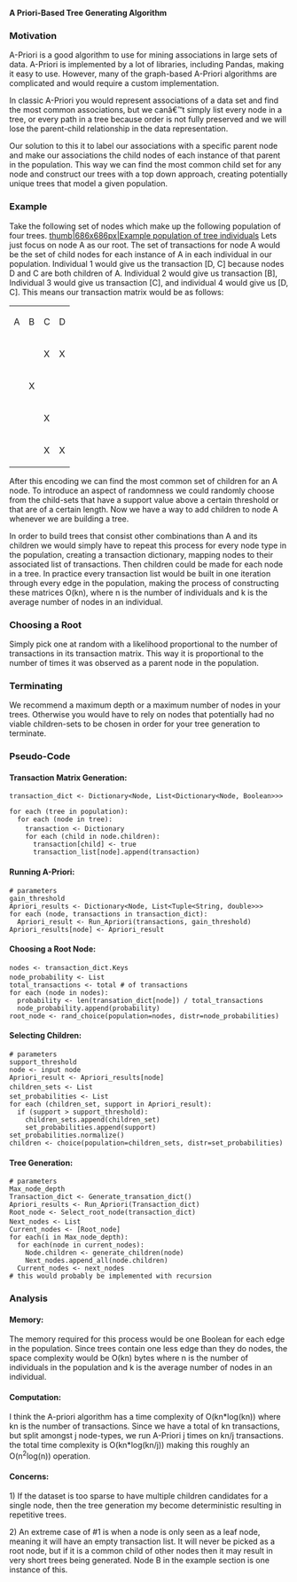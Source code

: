 '''A Priori-Based Tree Generating Algorithm'''

=== Motivation ===
A-Priori is a good algorithm to use for mining associations in large sets of data. A-Priori is implemented by a lot of libraries, including Pandas, making it easy to use. However, many of the graph-based A-Priori algorithms are complicated and would require a custom implementation.

In classic A-Priori you would represent associations of a data set and find the most common associations, but we canâ€™t simply list every node in a tree, or every path in a tree because order is not fully preserved and we will lose the parent-child relationship in the data representation.

Our solution to this it to label our associations with a specific parent node and make our associations the child nodes of each instance of that parent in the population. This way we can find the most common child set for any node and construct our trees with a top down approach, creating potentially unique trees that model a given population.

=== Example ===
Take the following set of nodes which make up the following population of four trees.
[[files/T-Priori Example.png|thumb|686x686px|Example population of tree individuals]]
Lets just focus on node A as our root. The set of transactions for node A would be the set of child nodes for each instance of A in each individual in our population.  Individual 1 would give us the transaction [D, C] because nodes D and C are both children of A. Individual 2 would give us transaction [B], Individual 3 would give us transaction [C], and individual 4 would give us [D, C]. This means our transaction matrix would be as follows:
{| class="wikitable"
|A
|B
|C
|D
|-
|
|
|X
|X
|-
|
|X
|
|
|-
|
|
|X
|
|-
|
|
|X
|X
|}
After this encoding we can find the most common set of children for an A node. To introduce an aspect of randomness we could randomly choose from the child-sets that have a support value above a certain threshold or that are of a certain length. Now we have a way to add children to node A whenever we are building a tree.

In order to build trees that consist other combinations than A and its children we would simply have to repeat this process for every node type in the population, creating a transaction dictionary, mapping nodes to their associated list of transactions. Then children could be made for each node in a tree. In practice every transaction list would be built in one iteration through every edge in the population, making the process of constructing these matrices O(kn), where n is the number of individuals and k is the average number of nodes in an individual.

=== Choosing a Root ===
Simply pick one at random with a likelihood proportional to the number of transactions in its transaction matrix. This way it is proportional to the number of times it was observed as a parent node in the population.

=== Terminating ===
We recommend a maximum depth or a maximum number of nodes in your trees. Otherwise you would have to rely on nodes that potentially had no viable children-sets to be chosen in order for your tree generation to terminate.

=== Pseudo-Code ===

==== Transaction Matrix Generation: ====
 transaction_dict <- Dictionary<Node, List<Dictionary<Node, Boolean>>>

 for each (tree in population):
   for each (node in tree):
     transaction <- Dictionary<Node>
     for each (child in node.children):
       transaction[child] <- true
       transaction_list[node].append(transaction)

==== Running A-Priori: ====
 # parameters
 gain_threshold
 Apriori_results <- Dictionary<Node, List<Tuple<String, double>>>
 for each (node, transactions in transaction_dict):
   Apriori_result <- Run_Apriori(transactions, gain_threshold)
 Apriori_results[node] <- Apriori_result

==== Choosing a Root Node: ====
 nodes <- transaction_dict.Keys
 node_probability <- List<double>
 total_transactions <- total # of transactions
 for each (node in nodes):
   probability <- len(transation_dict[node]) / total_transactions
   node_probability.append(probability)
 root_node <- rand_choice(population=nodes, distr=node_probabilities)

==== Selecting Children: ====
 # parameters
 support_threshold
 node <- input node
 Apriori_result <- Apriori_results[node]
 children_sets <- List<string>
 set_probabilities <- List<double>
 for each (children_set, support in Apriori_result):
   if (support > support_threshold):
     children_sets.append(children_set)
     set_probabilities.append(support)
 set_probabilities.normalize()
 children <- choice(population=children_sets, distr=set_probabilities)

==== Tree Generation: ====
 # parameters
 Max_node_depth
 Transaction_dict <- Generate_transation_dict()
 Apriori_results <- Run_Apriori(Transaction_dict)
 Root_node <- Select_root_node(transaction_dict)
 Next_nodes <- List<node>
 Current_nodes <- [Root_node]
 for each(i in Max_node_depth):
   for each(node in current_nodes):
     Node.children <- generate_children(node)
     Next_nodes.append_all(node.children)
   Current_nodes <- next_nodes
 # this would probably be implemented with recursion

=== Analysis ===

==== Memory: ====
The memory required for this process would be one Boolean for each edge in the population. Since trees contain one less edge than they do nodes, the space complexity would be O(kn) bytes where n is the number of individuals in the population and k is the average number of nodes in an individual.

==== Computation: ====
I think the A-priori algorithm has a time complexity of O(kn*log(kn)) where kn is the number of transactions. Since we have a total of kn transactions, but split amongst j node-types, we run A-Priori j times on kn/j transactions. the total time complexity is O(kn*log(kn/j)) making this roughly an O(n<sup>2</sup>log(n)) operation.

==== Concerns: ====
1)            If the dataset is too sparse to have multiple children candidates for a single node, then the tree generation my become deterministic resulting in repetitive trees.

2)            An extreme case of #1 is when a node is only seen as a leaf node, meaning it will have an empty transaction list. It will never be picked as a root node, but if it is a common child of other nodes then it may result in very short trees being generated. Node B in the example section is one instance of this.
